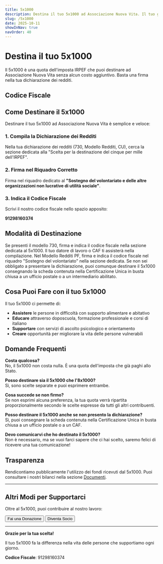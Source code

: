 ```yaml
---
title: 5x1000
description: Destina il tuo 5x1000 ad Associazione Nuova Vita. Il tuo gesto non costa nulla ma vale moltissimo per la nostra comunità
slug: /5x1000
date: 2025-10-11
showInNav: true
navOrder: 40
---
```


# Destina il tuo 5x1000

Il 5x1000 è una quota dell'imposta IRPEF che puoi destinare ad Associazione Nuova Vita senza alcun costo aggiuntivo. Basta una firma nella tua dichiarazione dei redditi.

## Codice Fiscale

<Hero title="91298160374" description="Il nostro Codice Fiscale da indicare nella tua dichiarazione dei redditi">
</Hero>

## Come Destinare il 5x1000

Destinare il tuo 5x1000 ad Associazione Nuova Vita è semplice e veloce:

### 1. Compila la Dichiarazione dei Redditi

Nella tua dichiarazione dei redditi (730, Modello Redditi, CU), cerca la sezione dedicata alla "Scelta per la destinazione del cinque per mille dell'IRPEF".

### 2. Firma nel Riquadro Corretto

Firma nel riquadro dedicato al **"Sostegno del volontariato e delle altre organizzazioni non lucrative di utilità sociale"**.

### 3. Indica il Codice Fiscale

Scrivi il nostro codice fiscale nello spazio apposito:

**91298160374**

## Modalità di Destinazione

<Card title="Dichiarazione 730">
  Se presenti il modello 730, firma e indica il codice fiscale nella sezione dedicata al 5x1000. Il tuo datore di lavoro o CAF ti assisterà nella compilazione.
</Card>

<Card title="Modello Redditi (ex Unico)">
  Nel Modello Redditi PF, firma e indica il codice fiscale nel riquadro "Sostegno del volontariato" nella sezione dedicata.
</Card>

<Card title="Certificazione Unica (CU)">
  Se non sei obbligato a presentare la dichiarazione, puoi comunque destinare il 5x1000 consegnando la scheda contenuta nella Certificazione Unica in busta chiusa a un ufficio postale o a un intermediario abilitato.
</Card>

## Cosa Puoi Fare con il tuo 5x1000

Il tuo 5x1000 ci permette di:

- **Assistere** le persone in difficoltà con supporto alimentare e abitativo
- **Educare** attraverso doposcuola, formazione professionale e corsi di italiano
- **Supportare** con servizi di ascolto psicologico e orientamento
- **Creare** opportunità per migliorare la vita delle persone vulnerabili

## Domande Frequenti

**Costa qualcosa?**  
No, il 5x1000 non costa nulla. È una quota dell'imposta che già paghi allo Stato.

**Posso destinare sia il 5x1000 che l'8x1000?**  
Sì, sono scelte separate e puoi esprimere entrambe.

**Cosa succede se non firmo?**  
Se non esprimi alcuna preferenza, la tua quota verrà ripartita proporzionalmente secondo le scelte espresse da tutti gli altri contribuenti.

**Posso destinare il 5x1000 anche se non presento la dichiarazione?**  
Sì, puoi consegnare la scheda contenuta nella Certificazione Unica in busta chiusa a un ufficio postale o a un CAF.

**Devo comunicarvi che ho destinato il 5x1000?**  
Non è necessario, ma se vuoi farci sapere che ci hai scelto, saremo felici di ricevere una tua comunicazione!

## Trasparenza

Rendicontiamo pubblicamente l'utilizzo dei fondi ricevuti dal 5x1000. Puoi consultare i nostri bilanci nella sezione [Documenti](/documenti).

---

## Altri Modi per Supportarci

Oltre al 5x1000, puoi contribuire al nostro lavoro:

<Button href="/donate" variant="primary">Fai una Donazione</Button>
<Button href="/diventa-socio" variant="secondary">Diventa Socio</Button>

---

**Grazie per la tua scelta!**

Il tuo 5x1000 fa la differenza nella vita delle persone che supportiamo ogni giorno.

**Codice Fiscale**: 91298160374
